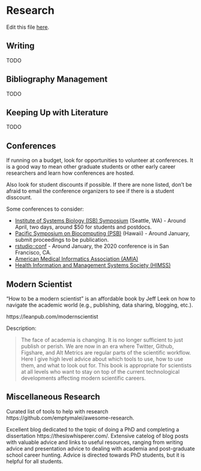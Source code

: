 # Research {#research}

Edit this file [here](https://github.com/atacamagroup/handbook/blob/master/05-research.Rmd).

## Writing

TODO

## Bibliography Management

TODO

## Keeping Up with Literature

TODO

## Conferences

If running on a budget, look for opportunities to volunteer at conferences. It
is a good way to mean other graduate students or other early career researchers
and learn how conferences are hosted.

Also look for student discounts if possible. If there are none listed, don't be
afraid to email the conference organizers to see if there is a student
disscount.

Some conferences to consider:

- [Institute of Systems Biology (ISB) Symposium](https://systemsbiology.org/symposium/) (Seattle, WA) - Around April, two days, around $50 for students and postdocs.
- [Pacific Symposium on Biocomputing (PSB)](https://psb.stanford.edu/) (Hawaii) - Around January, submit proceedings to be publication.
- [rstudio::conf](https://www.rstudio.com/conference/) - Around January, the 2020 conference is in San Francisco, CA.
- [American Medical Informatics Association (AMIA)](https://www.amia.org/)
- [Health Information and Management Systems Society (HIMSS)](https://www.himss.org/)

## Modern Scientist

"How to be a modern scientist" is an affordable book by Jeff Leek on how to
navigate the academic world (e.g., publishing, data sharing, blogging, etc.).

https://leanpub.com/modernscientist

Description:

> The face of academia is changing. It is no longer sufficient to just publish
> or perish. We are now in an era where Twitter, Github, Figshare, and Alt
> Metrics are regular parts of the scientific workflow. Here I give high level
> advice about which tools to use, how to use them, and what to look out for.
> This book is appropriate for scientists at all levels who want to stay on top
> of the current technological developments affecting modern scientific
> careers.

## Miscellaneous Research

Curated list of tools to help with research https://github.com/emptymalei/awesome-research.

Excellent blog dedicated to the topic of doing a PhD and completing a
dissertation https://thesiswhisperer.com/. Extensive catelog of blog posts with
valuable advice and links to useful resources, ranging from writing advice and
presentation advice to dealing with academia and post-graduate school career
hunting. Advice is directed towards PhD students, but it is helpful for all
students.
